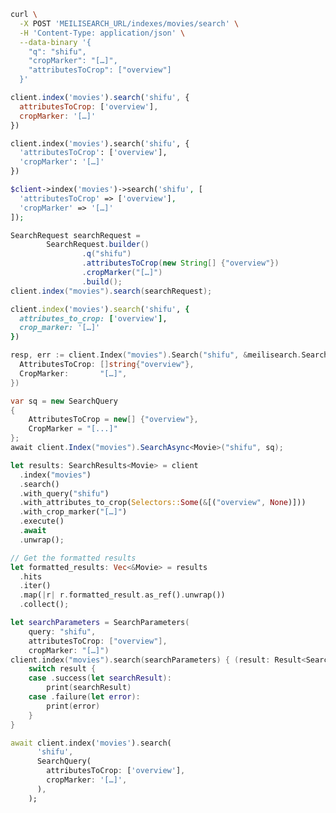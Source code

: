 <CodeGroup>

```bash cURL
curl \
  -X POST 'MEILISEARCH_URL/indexes/movies/search' \
  -H 'Content-Type: application/json' \
  --data-binary '{
    "q": "shifu",
    "cropMarker": "[…]",
    "attributesToCrop": ["overview"]
  }'
```

```javascript JS
client.index('movies').search('shifu', {
  attributesToCrop: ['overview'],
  cropMarker: '[…]'
})
```

```python Python
client.index('movies').search('shifu', {
  'attributesToCrop': ['overview'],
  'cropMarker': '[…]'
})
```

```php PHP
$client->index('movies')->search('shifu', [
  'attributesToCrop' => ['overview'],
  'cropMarker' => '[…]'
]);
```

```java Java
SearchRequest searchRequest =
        SearchRequest.builder()
                .q("shifu")
                .attributesToCrop(new String[] {"overview"})
                .cropMarker("[…]")
                .build();
client.index("movies").search(searchRequest);
```

```ruby Ruby
client.index('movies').search('shifu', {
  attributes_to_crop: ['overview'],
  crop_marker: '[…]'
})
```

```go Go
resp, err := client.Index("movies").Search("shifu", &meilisearch.SearchRequest{
  AttributesToCrop: []string{"overview"},
  CropMarker:       "[…]",
})
```

```csharp C#
var sq = new SearchQuery
{
    AttributesToCrop = new[] {"overview"},
    CropMarker = "[...]"
};
await client.Index("movies").SearchAsync<Movie>("shifu", sq);
```

```rust Rust
let results: SearchResults<Movie> = client
  .index("movies")
  .search()
  .with_query("shifu")
  .with_attributes_to_crop(Selectors::Some(&[("overview", None)]))
  .with_crop_marker("[…]")
  .execute()
  .await
  .unwrap();

// Get the formatted results
let formatted_results: Vec<&Movie> = results
  .hits
  .iter()
  .map(|r| r.formatted_result.as_ref().unwrap())
  .collect();
```

```swift Swift
let searchParameters = SearchParameters(
    query: "shifu",
    attributesToCrop: ["overview"],
    cropMarker: "[…]")
client.index("movies").search(searchParameters) { (result: Result<Searchable<Movie>, Swift.Error>) in
    switch result {
    case .success(let searchResult):
        print(searchResult)
    case .failure(let error):
        print(error)
    }
}
```

```dart Dart
await client.index('movies').search(
      'shifu',
      SearchQuery(
        attributesToCrop: ['overview'],
        cropMarker: '[…]',
      ),
    );
```
</CodeGroup>